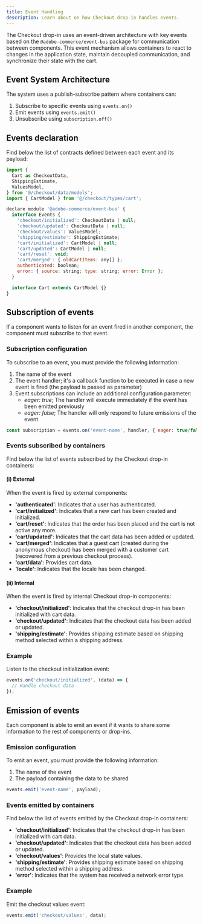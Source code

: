 ```yaml
---
title: Event Handling
description: Learn about on how Checkout drop-in handles events.
---
```


The Checkout drop-in uses an event-driven architecture with key events based on the `@adobe-commerce/event-bus` package for communication between components. This event mechanism allows containers to react to changes in the application state, maintain decoupled communication, and synchronize their state with the cart.

## Event System Architecture

The system uses a publish-subscribe pattern where containers can:

1. Subscribe to specific events using `events.on()`
2. Emit events using `events.emit()`
3. Unsubscribe using `subscription.off()`

## Events declaration

Find below the list of contracts defined between each event and its payload:

```js title='event-bus.d.ts'
import {
  Cart as CheckoutData,
  ShippingEstimate,
  ValuesModel,
} from '@/checkout/data/models';
import { CartModel } from '@/checkout/types/cart';

declare module '@adobe-commerce/event-bus' {
  interface Events {
    'checkout/initialized': CheckoutData | null;
    'checkout/updated': CheckoutData | null;
    'checkout/values': ValuesModel;
    'shipping/estimate': ShippingEstimate;
    'cart/initialized': CartModel | null;
    'cart/updated': CartModel | null;
    'cart/reset': void;
    'cart/merged': { oldCartItems: any[] };
    authenticated: boolean;
    error: { source: string; type: string; error: Error };
  }

  interface Cart extends CartModel {}
}
```

## Subscription of events

If a component wants to listen for an event fired in another component, the component must subscribe to that event.

### Subscription configuration

To subscribe to an event, you must provide the following information:

1. The name of the event
2. The event handler; it's a callback function to be executed in case a new event is fired (the payload is passed as parameter)
3. Event subscriptions can include an additional configuration parameter:
    - _eager: true_; The handler will execute immediately if the event has been emitted previously
    - _eager: false_; The handler will only respond to future emissions of the event

```js
const subscription = events.on('event-name', handler, { eager: true/false });
```

### Events subscribed by containers

Find below the list of events subscribed by the Checkout drop-in containers:

#### (i) External

When the event is fired by external components:

- **'authenticated'**: Indicates that a user has authenticated.
- **'cart/initialized'**: Indicates that a new cart has been created and initialized.
- **'cart/reset'**: Indicates that the order has been placed and the cart is not active any more.
- **'cart/updated'**: Indicates that the cart data has been added or updated.
- **'cart/merged'**: Indicates that a guest cart (created during the anonymous checkout) has been merged with a customer cart (recovered from a previous checkout process).
- **'cart/data'**: Provides cart data.
- **'locale'**: Indicates that the locale has been changed.

#### (ii) Internal

When the event is fired by internal Checkout drop-in components:

- **'checkout/initialized'**: Indicates that the checkout drop-in has been initialized with cart data.
- **'checkout/updated'**: Indicates that the checkout data has been added or updated.
- **'shipping/estimate'**: Provides shipping estimate based on shipping method selected within a shipping address.

### Example

Listen to the checkout initialization event:

```js
events.on('checkout/initialized', (data) => {
  // Handle checkout data
});
```

## Emission of events

Each component is able to emit an event if it wants to share some information to the rest of components or drop-ins.

### Emission configuration

To emit an event, you must provide the following information:

1. The name of the event
2. The payload containing the data to be shared

```js
events.emit('event-name', payload);
```

### Events emitted by containers

Find below the list of events emitted by the Checkout drop-in containers:

- **'checkout/initialized'**: Indicates that the checkout drop-in has been initialized with cart data.
- **'checkout/updated'**: Indicates that the checkout data has been added or updated.
- **'checkout/values'**: Provides the local state values.
- **'shipping/estimate'**: Provides shipping estimate based on shipping method selected within a shipping address.
- **'error'**: Indicates that the system has received a network error type.

### Example

Emit the checkout values event:

```js
events.emit('checkout/values', data);
```
